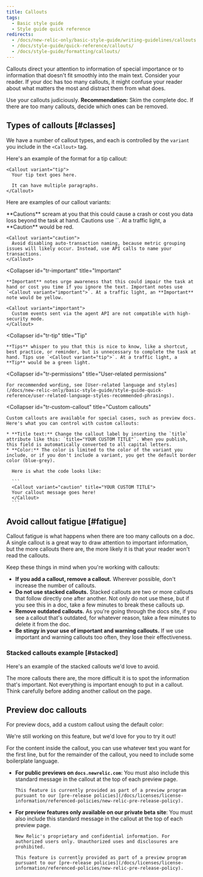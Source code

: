 ```yaml
---
title: Callouts
tags:
  - Basic style guide
  - Style guide quick reference
redirects:
  - /docs/new-relic-only/basic-style-guide/writing-guidelines/callouts
  - /docs/style-guide/quick-reference/callouts/
  - /docs/style-guide/formatting/callouts/
---
```


Callouts direct your attention to information of special importance or to information that doesn't fit smoothly into the main text. Consider your reader. If your doc has too many callouts, it might confuse your reader about what matters the most and distract them from what does.

Use your callouts judiciously. **Recommendation:** Skim the complete doc. If there are too many callouts, decide which ones can be removed.

## Types of callouts [#classes]

We have a number of callout types, and each is controlled by the `variant` you include in the `<Callout>` tag.

Here's an example of the format for a tip callout:

```
<Callout variant="tip">
  Your tip text goes here.

  It can have multiple paragraphs.
</Callout>
```

Here are examples of our callout variants:

<CollapserGroup>
  <Collapser
    id="tr-caution"
    title="Caution"
  >
    **Cautions** scream at you that this could cause a crash or cost you data loss beyond the task at hand. Cautions use `<Callout variant="caution">`. At a traffic light, a **Caution** would be red.

    <Callout variant="caution">
      Avoid disabling auto-transaction naming, because metric grouping issues will likely occur. Instead, use API calls to name your transactions.
    </Callout>
  </Collapser>

  <Collapser
    id="tr-important"
    title="Important"
  >
    **Important** notes urge awareness that this could impair the task at hand or cost you time if you ignore the text. Important notes use `<Callout variant="important">`. At a traffic light, an **Important** note would be yellow.

    <Callout variant="important">
      Custom events sent via the agent API are not compatible with high-security mode.
    </Callout>
  </Collapser>

  <Collapser
    id="tr-tip"
    title="Tip"
  >
    **Tips** whisper to you that this is nice to know, like a shortcut, best practice, or reminder, but is unnecessary to complete the task at hand. Tips use `<Callout variant="tip">`. At a traffic light, a **Tip** would be a green light.
  </Collapser>

  <Collapser
    id="tr-permissions"
    title="User-related permissions"
  >
    For recommended wording, see [User-related language and styles](/docs/new-relic-only/basic-style-guide/style-guide-quick-reference/user-related-language-styles-recommended-phrasings).
  </Collapser>

  <Collapser
    id="tr-custom-callout"
    title="Custom callouts"
  >
    Custom callouts are available for special cases, such as preview docs. Here's what you can control with custom callouts:

    * **Title text:** Change the callout label by inserting the `title` attribute like this: `title="YOUR CUSTOM TITLE"`. When you publish, this field is automatically converted to all capital letters.
    * **Color:** The color is limited to the color of the variant you include, or if you don't include a variant, you get the default border color (blue-grey).

      Here is what the code looks like:

      ```
      <Callout variant="caution" title="YOUR CUSTOM TITLE">
      Your callout message goes here!
      </Callout>
      ```

  </Collapser>
</CollapserGroup>

## Avoid callout fatigue [#fatigue]

Callout fatigue is what happens when there are too many callouts on a doc. A single callout is a great way to draw attention to important information, but the more callouts there are, the more likely it is that your reader won't read the callouts.

Keep these things in mind when you're working with callouts:

* **If you add a callout, remove a callout.** Wherever possible, don't increase the number of callouts.
* **Do not use stacked callouts.** Stacked callouts are two or more callouts that follow directly one after another. Not only do not use these, but if you see this in a doc, take a few minutes to break these callouts up.
* **Remove outdated callouts.** As you're going through the docs site, if you see a callout that's outdated, for whatever reason, take a few minutes to delete it from the doc.
* **Be stingy in your use of important and warning callouts.** If we use important and warning callouts too often, they lose their effectiveness.

### Stacked callouts example [#stacked]

Here's an example of the stacked callouts we'd love to avoid.

<Callout variant="tip">
  The more callouts there are, the more difficult it is to spot the information that's important.
</Callout>

<Callout variant="important">
  Not everything is important enough to put in a callout.
</Callout>

<Callout variant="caution">
  Think carefully before adding another callout on the page.
</Callout>

## Preview doc callouts

For preview docs, add a custom callout using the default color:

  <Callout title="preview">
      We're still working on this feature, but we'd love for you to try it out!
  </Callout>

For the content inside the callout, you can use whatever text you want for the first line, but for the remainder of the callout, you need to include some boilerplate language.

* **For public previews on `docs.newrelic.com`**: You must also include this standard message in the callout at the top of each preview page.
    ```
    This feature is currently provided as part of a preview program pursuant to our [pre-release policies](/docs/licenses/license-information/referenced-policies/new-relic-pre-release-policy).
    ```
* **For preview features only available on our private beta site**: You must also include this standard message in the callout at the top of each preview page.
    ```
    New Relic's proprietary and confidential information. For authorized users only. Unauthorized uses and disclosures are prohibited.

    This feature is currently provided as part of a preview program pursuant to our [pre-release policies](/docs/licenses/license-information/referenced-policies/new-relic-pre-release-policy).
    ```
